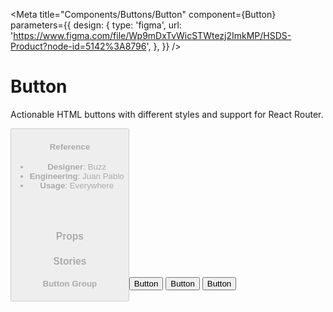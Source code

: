 
<Meta
  title="Components/Buttons/Button"
  component={Button}
  parameters={{
    design: {
      type: 'figma',
      url:
        'https://www.figma.com/file/Wp9mDxTvWicSTWtezj2ImkMP/HSDS-Product?node-id=5142%3A8796',
    },
  }}
/>

# Button

Actionable HTML buttons with different styles and support for React Router.

<Canvas>
  <Story name="default">
    <Button
      children={text('children', 'Button')}
      disabled={boolean('disabled', false)}
      disableOnLoading={boolean('disableOnLoading', true)}
      isActive={boolean('isActive', false)}
      isHovered={boolean('isHovered', false)}
      isBlock={boolean('isBlock', false)}
      isLoading={boolean('isLoading', false)}
      kind={select(
        'kind',
        {
          primary: 'primary',
          secondary: 'secondary',
          tertiary: 'tertiary',
          default: 'default',
          link: 'link',
        },
        'secondary'
      )}
      size={select(
        'size',
        {
          xl: 'xl',
          lgxl: 'lgxl',
          lg: 'lg',
          md: 'md',
          sm: 'sm',
          xs: 'xs',
        },
        'lg'
      )}
      state={select(
        'state',
        {
          default: null,
          danger: 'danger',
          success: 'success',
          warning: 'warning',
        },
        ''
      )}
      shape={select(
        'shape',
        {
          default: 'default',
          circle: 'circle',
          rounded: 'rounded',
        },
        'default'
      )}
      spinButtonOnLoading={boolean('spinButtonOnLoading', false)}
    />
  </Story>
</Canvas>

#### Reference

- **Designer**: Buzz
- **Engineering**: Juan Pablo
- **Usage**: Everywhere

<br />
<br />

### Props

<ArgsTable of={Button} />

### Stories

#### Button Group

<Canvas>
  <Story name="Button Group">
    <ControlGroup>
      <ControlGroup.Item>
        <Button kind="secondary">Button</Button>
      </ControlGroup.Item>
      <ControlGroup.Item>
        <Button kind="secondary">Button</Button>
      </ControlGroup.Item>
      <ControlGroup.Item>
        <Button kind="secondary">Button</Button>
      </ControlGroup.Item>
    </ControlGroup>
  </Story>
</Canvas>
